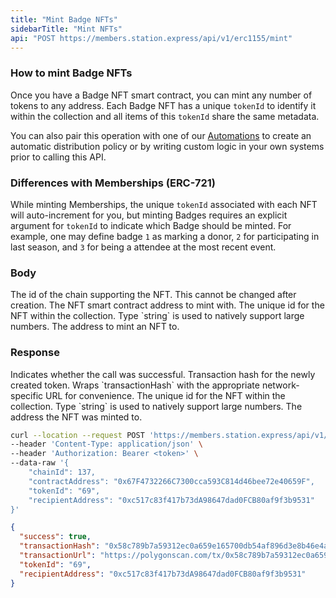 ```yaml
---
title: "Mint Badge NFTs"
sidebarTitle: "Mint NFTs"
api: "POST https://members.station.express/api/v1/erc1155/mint"
---
```


### How to mint Badge NFTs

Once you have a Badge NFT smart contract, you can mint any number of tokens to any address. Each Badge NFT
has a unique `tokenId` to identify it within the collection and all items of this `tokenId` share the same
metadata.

You can also pair this operation with one of our [Automations](/token-api/automations) to create an automatic
distribution policy or by writing custom logic in your own systems prior to calling this API.

### Differences with Memberships (ERC-721)

While minting Memberships, the unique `tokenId` associated with each NFT will auto-increment for you, but
minting Badges requires an explicit argument for `tokenId` to indicate which Badge should be minted. For
example, one may define badge `1` as marking a donor, `2` for participating in last season, and `3` for
being a attendee at the most recent event.

### Body

<ParamField body="chainId" type="number" required>
  The id of the chain supporting the NFT. This cannot be changed after creation.
</ParamField>

<ParamField body="contractAddress" type="string" required>
  The NFT smart contract address to mint with.
</ParamField>

<ParamField body="tokenId" type="string" required>
  The unique id for the NFT within the collection. Type `string` is used to
  natively support large numbers.
</ParamField>

<ParamField body="recipientAddress" type="string" required>
  The address to mint an NFT to.
</ParamField>

### Response

<ResponseField name="success" type="boolean">
  Indicates whether the call was successful.
</ResponseField>

<ResponseField name="transactionHash" type="string">
  Transaction hash for the newly created token.
</ResponseField>

<ResponseField name="transactionUrl" type="string">
  Wraps `transactionHash` with the appropriate network-specific URL for
  convenience.
</ResponseField>

<ParamField body="tokenId" type="string" required>
  The unique id for the NFT within the collection. Type `string` is used to
  natively support large numbers.
</ParamField>

<ParamField body="recipientAddress" type="string" required>
  The address the NFT was minted to.
</ParamField>

<RequestExample>

```bash Example Request
curl --location --request POST 'https://members.station.express/api/v1/erc1155/mint' \
--header 'Content-Type: application/json' \
--header 'Authorization: Bearer <token>' \
--data-raw '{
    "chainId": 137,
    "contractAddress": "0x67F4732266C7300cca593C814d46bee72e40659F",
    "tokenId": "69",
    "recipientAddress": "0xc517c83f417b73dA98647dad0FCB80af9f3b9531"
}'
```

</RequestExample>

<ResponseExample>

```json Response
{
  "success": true,
  "transactionHash": "0x58c789b7a59312ec0a659e165700db54af896d3e8b46e4aeecb33b32b88157c9",
  "transactionUrl": "https://polygonscan.com/tx/0x58c789b7a59312ec0a659e165700db54af896d3e8b46e4aeecb33b32b88157c9",
  "tokenId": "69",
  "recipientAddress": "0xc517c83f417b73dA98647dad0FCB80af9f3b9531"
}
```

</ResponseExample>
